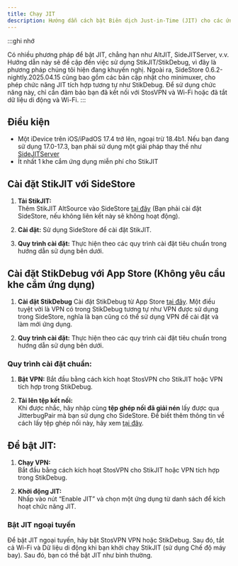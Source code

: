 ```yaml
---
title: Chạy JIT
description: Hướng dẫn cách bật Biên dịch Just-in-Time (JIT) cho các ứng dụng yêu cầu tính năng này.
---
```


:::ghi nhớ

Có nhiều phương pháp để bật JIT, chẳng hạn như AltJIT, SideJITServer, v.v. Hướng dẫn này sẽ đề cập đến việc sử dụng StikJIT/StikDebug, vì đây là phương pháp chúng tôi hiện đang khuyến nghị. Ngoài ra, SideStore 0.6.2-nightly.2025.04.15 cũng bao gồm các bản cập nhật cho minimuxer, cho phép chức năng JIT tích hợp tương tự như StikDebug. Để sử dụng chức năng này, chỉ cần đảm bảo bạn đã kết nối với StosVPN và Wi-Fi hoặc đã tắt dữ liệu di động và Wi-Fi.
:::

## Điều kiện
* Một iDevice trên iOS/iPadOS 17.4 trở lên, ngoại trừ 18.4b1. Nếu bạn đang sử dụng 17.0-17.3, bạn phải sử dụng một giải pháp thay thế như [SideJITServer](https://github.com/nythepegasus/SideJITServer)
* Ít nhất 1 khe cắm ứng dụng miễn phí cho StikJIT

## Cài đặt StikJIT với SideStore

1. **Tải StikJIT:**  
   Thêm StikJIT AltSource vào SideStore [tại đây](sidestore://source?url=https://raw.githubusercontent.com/StephenDev0/StikJIT/refs/heads/main/repo.json) (Bạn phải cài đặt SideStore, nếu không liên kết này sẽ không hoạt động).

2. **Cài đặt:**
   Sử dụng SideStore để cài đặt StikJIT.

3. **Quy trình cài đặt:**
   Thực hiện theo các quy trình cài đặt tiêu chuẩn trong hướng dẫn sử dụng bên dưới.

## Cài đặt StikDebug với App Store (Không yêu cầu khe cắm ứng dụng)

1. **Cài đặt StikDebug**
   Cài đặt StikDebug từ App Store [tại đây](https://apps.apple.com/us/app/stikdebug/id6744045754). Một điều tuyệt vời là VPN có trong StikDebug tương tự như VPN được sử dụng trong SideStore, nghĩa là bạn cũng có thể sử dụng VPN để cài đặt và làm mới ứng dụng.

2. **Quy trình cài đặt:**
   Thực hiện theo các quy trình cài đặt tiêu chuẩn trong hướng dẫn sử dụng bên dưới.

### Quy trình cài đặt chuẩn:

1. **Bật VPN:**
   Bắt đầu bằng cách kích hoạt StosVPN cho StikJIT hoặc VPN tích hợp trong StikDebug.

2. **Tải lên tệp kết nối:**  
   Khi được nhắc, hãy nhập cùng **tệp ghép nối đã giải nén** lấy được qua JitterbugPair mà bạn sử dụng cho SideStore. Để biết thêm thông tin về cách lấy tệp ghép nối này, hãy xem [tại đây](/docs/installation/pairing-file).

## Để bật JIT:

1. **Chạy VPN:**  
   Bắt đầu bằng cách kích hoạt StosVPN cho StikJIT hoặc VPN tích hợp trong StikDebug.
   
2. **Khởi động JIT:**  
   Nhấp vào nút “Enable JIT” và chọn một ứng dụng từ danh sách để kích hoạt chức năng JIT.

### Bật JIT ngoại tuyến
Để bật JIT ngoại tuyến, hãy bật StosVPN VPN hoặc StikDebug. Sau đó, tắt cả Wi-Fi và Dữ liệu di động khi bạn khởi chạy StikJIT (sử dụng Chế độ máy bay). Sau đó, bạn có thể bật JIT như bình thường.
